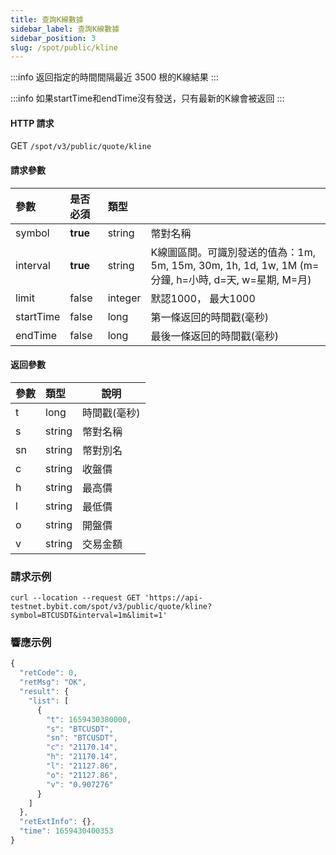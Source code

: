 ```yaml
---
title: 查詢K線數據
sidebar_label: 查詢K線數據
sidebar_position: 3
slug: /spot/public/kline
---
```



:::info
返回指定的時間間隔最近 3500 根的K線結果
:::

:::info
如果startTime和endTime沒有發送，只有最新的K線會被返回
:::

#### HTTP 請求
GET <code>/spot/v3/public/quote/kline</code>

#### 請求參數
| 參數 | 是否必須 | 類型 | |
|:----- |:-------|:-----|------ |
| symbol | **true** | string | 幣對名稱 |
| interval | **true** | string | K線圖區間。可識別發送的值為：1m, 5m, 15m, 30m, 1h, 1d, 1w, 1M (m=分鐘, h=小時, d=天, w=星期, M=月)|
| limit | false | integer | 默認1000， 最大1000 |
| startTime | false | long | 第一條返回的時間戳(毫秒) |
| endTime | false | long | 最後一條返回的時間戳(毫秒) |

#### 返回參數
| 參數 | 類型 | 說明|
|:----- |:-----|----- |
|t| long | 時間戳(毫秒) |
|s| string | 幣對名稱 |
|sn| string | 幣對別名 |
|c| string | 收盤價 |
|h| string | 最高價 |
|l| string | 最低價 |
|o| string | 開盤價 |
|v| string | 交易金額 |

### 請求示例

<Tabs>
<TabItem value="console" label="Console">

```http
curl --location --request GET 'https://api-testnet.bybit.com/spot/v3/public/quote/kline?symbol=BTCUSDT&interval=1m&limit=1'
```

</TabItem>
</Tabs>

### 響應示例

```javascript
{
  "retCode": 0,
  "retMsg": "OK",
  "result": {
    "list": [
      {
        "t": 1659430380000,
        "s": "BTCUSDT",
        "sn": "BTCUSDT",
        "c": "21170.14",
        "h": "21170.14",
        "l": "21127.86",
        "o": "21127.86",
        "v": "0.907276"
      }
    ]
  },
  "retExtInfo": {},
  "time": 1659430400353
}
```

